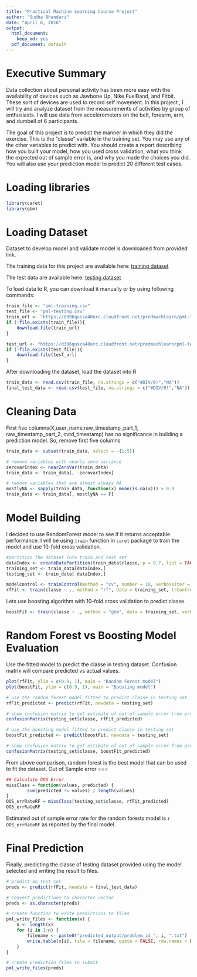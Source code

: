 ---
title: "Practical Machine Learning Course Project"
author: "Sudha Bhandari"
date: "April 6, 2016"
output:
  html_document:
    keep_md: yes
  pdf_document: default
---

Executive Summary
===
Data collection about personal activity has been more easy with the availability of devices such as Jawbone Up, Nike FuelBand, and Fitbit. These sort of devices are used to record self movement. In this project , I will try and analyze dataset from the measurements of activities by group of enthusiasts. I will use data from accelerometers on the belt, forearm, arm, and dumbell of 6 participants. 

The goal of this project is to predict the manner in which they did the exercise. This is the "classe" variable in the training set. You may use any of the other variables to predict with. You should create a report describing how you built your model, how you used cross validation, what you think the expected out of sample error is, and why you made the choices you did. You will also use your prediction model to predict 20 different test cases.

Loading libraries
===
```{r loadinglibrary}
library(caret)
library(gbm)
```

Loading Dataset
===
Dataset to develop model and validate model is downloaded from provided link.

The training data for this project are available here:
[training dataset](https://d396qusza40orc.cloudfront.net/predmachlearn/pml-training.csv)

The test data are available here:
[testing dataset](https://d396qusza40orc.cloudfront.net/predmachlearn/pml-testing.csv)

To load data to R, you can download it manually or by using following commands:
```{r downloaddata}
train_file <- "pml-training.csv"
test_file <- "pml-testing.csv" 
train_url <- "https://d396qusza40orc.cloudfront.net/predmachlearn/pml-training.csv"
if (!file.exists(train_file)){
    download.file(train_url)    
}

test_url <- "https://d396qusza40orc.cloudfront.net/predmachlearn/pml-testing.csv"
if (!file.exists(test_file)){
    download.file(test_url)  
}
```

After downloading the dataset, load the dataset into R
```{r loaddata, echo=TRUE, cache=TRUE}
train_data <- read.csv(train_file, na.strings = c("#DIV/0!","NA"))
final_test_data <- read.csv(test_file, na.strings = c("#DIV/0!","NA"))
```

# Cleaning Data
First five columns(X,user_name,raw_timestamp_part_1, raw_timestamp_part_2, cvtd_timestamp) has no significance in building a prediction model. So, remove first five columns
```{r cleaningdata}
train_data <- subset(train_data, select = -(1:5))

# remove variables with nearly zero variance
zerovarIndex <- nearZeroVar(train_data)
train_data <- train_data[, -zerovarIndex]

# remove variables that are almost always NA
mostlyNA <- sapply(train_data, function(x) mean(is.na(x))) > 0.9
train_data <- train_data[, mostlyNA == F]
```

Model Building
===
I decided to use RandomForest model to see if it returns acceptable performance. I will be using `train` function in `caret` package to train the model and use 10-fold cross validation.
```{r randomforest, cache=TRUE}
#partition the dataset into train and test set
dataIndex <- createDataPartition(train_data$classe, p = 0.7, list = FALSE)
training_set <- train_data[dataIndex,]
testing_set <- train_data[-dataIndex,]

modelcontrol <- trainControl(method = "cv", number = 10, verboseIter = FALSE)
rfFit <- train(classe ~ ., method = "rf", data = training_set, trControl = modelcontrol)
```

Lets use boosting algorithm with 10-fold cross validation to predict classe.
```{r boosting, cache = TRUE}
boostFit <- train(classe ~ ., method = "gbm", data = training_set, verbose = FALSE, trControl = modelcontrol)
```

Random Forest vs Boosting Model Evaluation
===
Use the fitted model to predict the classe in testing dataset. Confusion matrix will compare predicted vs actual values.
```{r Fitevaluation, cache=TRUE}
plot(rfFit, ylim = c(0.9, 1), main = "Random Forest model")
plot(boostFit, ylim = c(0.9, 1), main = "Boosting model")

# use the random forest model fitted to predict classe in testing set
rfFit_predicted <- predict(rfFit, newdata = testing_set)

# show confusion matrix to get estimate of out-of-sample error from prediction
confusionMatrix(testing_set$classe, rfFit_predicted)

# use the boosting model fitted to predict classe in testing set
boostFit_predicted <- predict(boostFit, newdata = testing_set)

# show confusion matrix to get estimate of out-of-sample error from prediction
confusionMatrix(testing_set$classe, boostFit_predicted)
```

From above comparison, random forest is the best model that can be used to fit the dataset. 
Out of Sample error
===
```{r oos, cache=TRUE}
## Calculate OOS Error
missClass = function(values, predicted) {
        sum(predicted != values) / length(values)
}
OOS_errRateRF = missClass(testing_set$classe, rfFit_predicted)
OOS_errRateRF
```

Estimated out of sample error rate for the random forests model is `r OOS_errRateRF` as reported by the final model.

Final Prediction
===
Finally, predicting the classe of testing dataset provided using the model selected and writing the result to files.
```{r prediction, cache=TRUE}
# predict on test set
preds <- predict(rfFit, newdata = final_test_data)

# convert predictions to character vector
preds <- as.character(preds)

# create function to write predictions to files
pml_write_files <- function(x) {
    n <- length(x)
    for (i in 1:n) {
        filename <- paste0("predicted_output/problem_id_", i, ".txt")
        write.table(x[i], file = filename, quote = FALSE, row.names = FALSE, col.names = FALSE)
    }
}

# create prediction files to submit
pml_write_files(preds)
```
